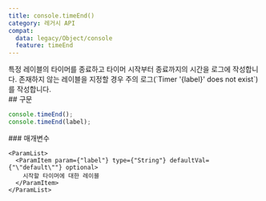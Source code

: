 ```yaml
---
title: console.timeEnd()
category: 레거시 API
compat:
  data: legacy/Object/console
  feature: timeEnd
---
```


<Section>
  특정 레이블의 타이머를 종료하고 타이머 시작부터 종료까지의 시간을 로그에 작성합니다. 존재하지 않는 레이블을 지정할 경우 주의 로그(`Timer '{label}' does not exist`)를 작성합니다.
</Section>
<Section>
  ## 구문

  ~~~js
  console.timeEnd();
  console.timeEnd(label);
  ~~~

  <Section>
    ### 매개변수

    <ParamList>
      <ParamItem param={"label"} type={"String"} defaultVal={"\"default\""} optional>
        시작할 타이머에 대한 레이블
      </ParamItem>
    </ParamList>
  </Section>
</Section>